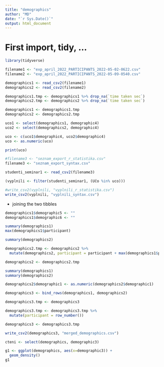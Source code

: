 ```yaml
---
title: "demographics"
author: "MD"
date: "`r Sys.Date()`"
output: html_document
---
```


# First import, tidy, ...

```r
library(tidyverse)

filename1 <- "exp_april_2022_PARTICIPANTS_2022-05-02-0622.csv"
filename2 <- "exp_april_2022_PARTICIPANTS_2022-05-09-0540.csv"

demographics1 <- read_csv2(filename1)
demographics2 <- read_csv2(filename2)

demographics1.tmp <- demographics1 %>% drop_na(`time taken sec`)
demographics2.tmp <- demographics2 %>% drop_na(`time taken sec`)

demographics1 <- demographics1.tmp
demographics2 <- demographics2.tmp

uco1 <- select(demographics1, demographic4)
uco2 <- select(demographics2, demographic4)

uco <- c(uco1$demographic4, uco2$demographic4)
uco <- as.numeric(uco)

print(uco)

#filename3 <- "seznam_export_r_statistika.csv"
filename3 <- "seznam_export_syntax.csv"

studenti_seminar1 <- read_csv2(filename3)

(vyplnili <- filter(studenti_seminar1, (Učo %in% uco)))

#write_csv2(vyplnili, "vyplnili_r_statistika.csv")
write_csv2(vyplnili, "vyplnili_syntax.csv")

```

- joining the two tibbles

```r
demographics1$demographic5 <- ""
demographics1$demographic6 <- ""

summary(demographics1)
max(demographics1$participant)

summary(demographics2)

demographics2.tmp <- demographics2 %>% 
  mutate(demographics2, participant = participant + max(demographics1$participant))

demographics2 <- demographics2.tmp

summary(demographics1)
summary(demographics2)

demographics2$demographic1 <- as.numeric(demographics2$demographic1)

demographics3 <- bind_rows(demographics1, demographics2)

demographics3.tmp <- demographics3

demographics3.tmp <- demographics3.tmp %>% 
  mutate(participant = row_number())

demographics3 <- demographics3.tmp

write_csv2(demographics3, "merged_demographics.csv")
```


```r

cteni <- select(demographics, demographic3)

g1 <- ggplot(demographics, aes(x=demographic3)) + 
  geom_density()
g1

```

